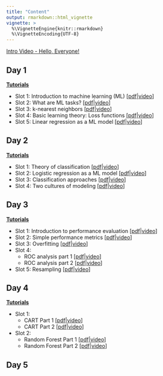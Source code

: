 ```yaml
---
title: "Content"
output: rmarkdown::html_vignette
vignette: >
  %\VignetteEngine{knitr::rmarkdown}
  %\VignetteEncoding{UTF-8}
---
```


[Intro Video - Hello, Everyone!](https://www.youtube.com/watch?v=R9f4TFRntv0)

## Day 1

<a href="https://compstat-lmu.shinyapps.io/01_tutorial/" target="_blank">**Tutorials**</a>

- Slot 1: Introduction to machine learning (ML) [[pdf](https://github.com/compstat-lmu/lecture_i2ml/blob/master/slides-pdf/slides-intro.pdf)|[video](https://youtu.be/2BWKlAOayQI)]
- Slot 2: What are ML tasks? [[pdf](https://github.com/compstat-lmu/lecture_i2ml/blob/master/slides-pdf/slides-tasks.pdf)|[video](https://youtu.be/ST-VsUdbufo)]
- Slot 3: k-nearest neighbors [[pdf](https://github.com/compstat-lmu/lecture_i2ml/blob/master/slides-pdf/slides-knn.pdf)|[video](https://youtu.be/GOsXMlzsSiQ)]
- Slot 4: Basic learning theory: Loss functions [[pdf](https://github.com/compstat-lmu/lecture_i2ml/blob/master/slides-pdf/slides-loss.pdf)|[video](https://youtu.be/PIj0HR4lUOg)]
- Slot 5: Linear regression as a ML model [[pdf](https://github.com/compstat-lmu/lecture_i2ml/blob/master/slides-pdf/slides-limo.pdf)|[video](https://youtu.be/saf0rLmoEjE)]

## Day 2

<a href="https://compstat-lmu.shinyapps.io/02_tutorial/" target="_blank">**Tutorials**</a>

- Slot 1: Theory of classification [[pdf](https://github.com/compstat-lmu/lecture_i2ml/blob/master/slides-pdf/slides-classification.pdf)|[video](https://youtu.be/ZuGbjJAETdA)]
- Slot 2: Logistic regression as a ML model [[pdf](https://github.com/compstat-lmu/lecture_i2ml/blob/master/slides-pdf/slides-logistic.pdf)|[video](https://youtu.be/VUa49fo82q4)]
- Slot 3: Classification approaches [[pdf](https://github.com/compstat-lmu/lecture_i2ml/blob/master/slides-pdf/slides-classification-approaches.pdf)|[video](https://youtu.be/yZ5SUWm2zbg)]
- Slot 4: Two cultures of modeling [[pdf](https://github.com/compstat-lmu/lecture_i2ml/blob/master/slides-pdf/slides-cultures.pdf)|[video](https://youtu.be/7YTswPpzxO4)]

## Day 3

<a href="https://compstat-lmu.shinyapps.io/03_tutorial/" target="_blank">**Tutorials**</a>

- Slot 1: Introduction to performance evaluation [[pdf](https://github.com/compstat-lmu/lecture_i2ml/blob/master/slides-pdf/slides-intro-performance.pdf)|[video](https://youtu.be/e4twP-lMPVI)]
- Slot 2: Simple performance metrics [[pdf](https://github.com/compstat-lmu/lecture_i2ml/blob/master/slides-pdf/slides-measures.pdf)|[video](https://youtu.be/YPkNPGrdGoY)]
- Slot 3: Overfitting [[pdf](https://github.com/compstat-lmu/lecture_i2ml/blob/master/slides-pdf/slides-overfitting.pdf)|[video](https://youtu.be/-S5h9ayrXh4)]
- Slot 4:
    * ROC analysis part 1 [[pdf](https://github.com/compstat-lmu/lecture_i2ml/blob/master/slides-pdf/slides-roc-1.pdf)|[video](https://youtu.be/lPHTqGWRciQ)]
    * ROC analysis part 2 [[pdf](https://github.com/compstat-lmu/lecture_i2ml/blob/master/slides-pdf/slides-roc-2.pdf)|[video](https://youtu.be/1bitCgn_D6o)]
- Slot 5: Resampling [[pdf](https://github.com/compstat-lmu/lecture_i2ml/blob/master/slides-pdf/slides-resampling.pdf)|[video](https://youtu.be/eeCtAVkAvSI)]

## Day 4

<a href="https://compstat-lmu.shinyapps.io/04_tutorial/" target="_blank">**Tutorials**</a>

- Slot 1:
    * CART Part 1 [[pdf](https://github.com/compstat-lmu/lecture_i2ml/blob/master/slides-pdf/slides-cart1.pdf)|[video](https://youtu.be/ZdJ7W-gEkJg)]
    * CART Part 2 [[pdf](https://github.com/compstat-lmu/lecture_i2ml/blob/master/slides-pdf/slides-cart1.pdf)|[video](https://youtu.be/k-OFfj2Y0OY)]
- Slot 2:
    * Random Forest Part 1 [[pdf](https://github.com/compstat-lmu/lecture_i2ml/blob/master/slides-pdf/slides-forests1.pdf)|[video](https://youtu.be/P34_SbEwEh8)]
    * Random Forest Part 2 [[pdf](https://github.com/compstat-lmu/lecture_i2ml/blob/master/slides-pdf/slides-forests2.pdf)|[video](https://youtu.be/Zpj6znkzO2M)]

## Day 5
